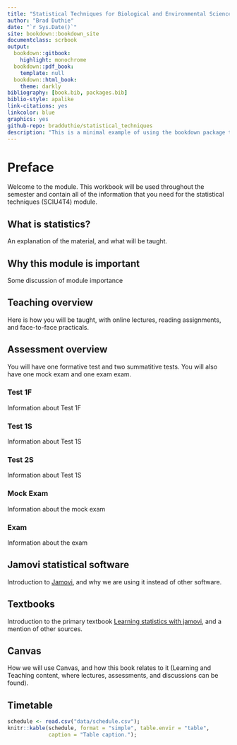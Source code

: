 ```yaml
--- 
title: "Statistical Techniques for Biological and Environmental Sciences"
author: "Brad Duthie"
date: "`r Sys.Date()`"
site: bookdown::bookdown_site
documentclass: scrbook
output: 
  bookdown::gitbook:
    highlight: monochrome
  bookdown::pdf_book:
    template: null
  bookdown::html_book:
    theme: darkly
bibliography: [book.bib, packages.bib]
biblio-style: apalike
link-citations: yes
linkcolor: blue
graphics: yes
github-repo: bradduthie/statistical_techniques
description: "This is a minimal example of using the bookdown package to write a book. The output format for this example is bookdown::gitbook."
---
```


# Preface {-}

Welcome to the module. This workbook will be used throughout the semester and contain all of the information that you need for the statistical techniques (SCIU4T4) module.

## What is statistics?

An explanation of the material, and what will be taught.

## Why this module is important

Some discussion of module importance

## Teaching overview

Here is how you will be taught, with online lectures, reading assignments, and face-to-face practicals.

## Assessment overview

You will have one formative test and two summatitive tests. You will also have one mock exam and one exam exam.

### Test 1F

Information about Test 1F

### Test 1S 

Information about Test 1S

### Test 2S 

Information about Test 1S

### Mock Exam

Information about the mock exam

### Exam 

Information about the exam

## Jamovi statistical software {#intro_jamovi}

Introduction to [Jamovi](https://www.jamovi.org/), and why we are using it instead of other software.

## Textbooks

Introduction to the primary textbook [Learning statistics with jamovi](https://www.learnstatswithjamovi.com/), and a mention of other sources.


## Canvas

How we will use Canvas, and how this book relates to it (Learning and Teaching content, where lectures, assessments, and discussions can be found).

## Timetable

```r
schedule <- read.csv("data/schedule.csv");
knitr::kable(schedule, format = "simple", table.envir = "table",
             caption = "Table caption.");
```







